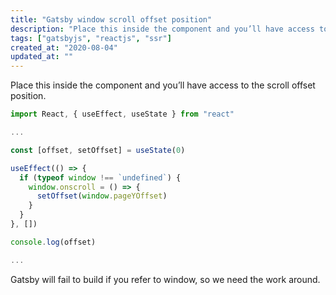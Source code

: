 ```yaml
---
title: "Gatsby window scroll offset position"
description: "Place this inside the component and you’ll have access to the scroll state."
tags: ["gatsbyjs", "reactjs", "ssr"]
created_at: "2020-08-04"
updated_at: ""
---
```


Place this inside the component and you’ll have access to the scroll offset position.

```js
import React, { useEffect, useState } from "react"

...

const [offset, setOffset] = useState(0)

useEffect(() => {
  if (typeof window !== `undefined`) {
    window.onscroll = () => {
      setOffset(window.pageYOffset)
    }
  }
}, [])

console.log(offset)

...
```

Gatsby will fail to build if you refer to window, so we need the work around.
